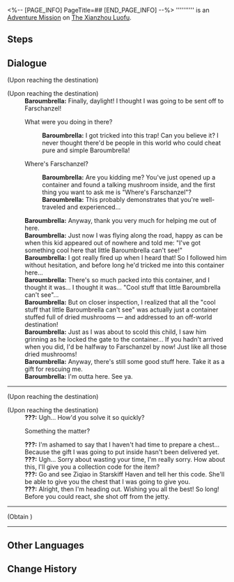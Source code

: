 <%-- [PAGE_INFO]
PageTitle=##
[END_PAGE_INFO] --%>
{{Stub|Dialogue.}}
{{Mission Infobox
|id            = 4015103
|title         = 
|image         = <!--Mission .png-->
|type          = Adventure
|event_name    = 
|chapter       = 
|requirements  = Complete {{cx}}<!--Hidden Mission ID 4015101--> and wait for the next Daily [[Reset]]
|summary       = <!--official mission summary from Fate's Atlas-->
|characters    = Bandit A; Bandit B; Baroumbrella; Trailblazer
|startLocation = [[The Xianzhou Luofu]] - [[Cloudford]]
|world         = The Xianzhou Luofu
|area          = Cloudford
|prev          = 
|next          = 
|rewards       = 
}}
'''''''''' is an [[Adventure Mission]] on [[The Xianzhou Luofu]].

==Steps==


<!--
==Gameplay Notes==

--><!--
==Trial Character==

-->
==Dialogue==
{{Stub Dialogue}}
;(Upon reaching the destination)

;(Upon reaching the destination)
:'''Baroumbrella:''' Finally, daylight! I thought I was going to be sent off to Farschanzel!
:{{DIcon|Arrow}} What were you doing in there?
::'''Baroumbrella:''' I got tricked into this trap! Can you believe it? I never thought there'd be people in this world who could cheat pure and simple Baroumbrella!
:{{DIcon|Arrow}} Where's Farschanzel?
::'''Baroumbrella:''' Are you kidding me? You've just opened up a container and found a talking mushroom inside, and the first thing you want to ask me is "Where's Farschanzel"?
::'''Baroumbrella:''' This probably demonstrates that you're well-traveled and experienced...
:'''Baroumbrella:''' Anyway, thank you very much for helping me out of here.
:'''Baroumbrella:''' Just now I was flying along the road, happy as can be when this kid appeared out of nowhere and told me: "I've got something cool here that little Baroumbrella can't see!"
:'''Baroumbrella:''' I got really fired up when I heard that! So I followed him without hesitation, and before long he'd tricked me into this container here...
:'''Baroumbrella:''' There's so much packed into this container, and I thought it was... I thought it was... "Cool stuff that little Baroumbrella can't see"...
:'''Baroumbrella:''' But on closer inspection, I realized that all the "cool stuff that little Baroumbrella can't see" was actually just a container stuffed full of dried mushrooms &mdash; and addressed to an off-world destination!
:'''Baroumbrella:''' Just as I was about to scold this child, I saw him grinning as he locked the gate to the container... If you hadn't arrived when you did, I'd be halfway to Farschanzel by now! Just like all those dried mushrooms!
:'''Baroumbrella:''' Anyway, there's still some good stuff here. Take it as a gift for rescuing me.
:'''Baroumbrella:''' I'm outta here. See ya.
----
;(Upon reaching the destination)

;(Upon reaching the destination)
:'''???:''' Ugh... How'd you solve it so quickly?
:{{DIcon|Arrow}} Something the matter?
:'''???:''' I'm ashamed to say that I haven't had time to prepare a chest... Because the gift I was going to put inside hasn't been delivered yet.
:'''???:''' Ugh... Sorry about wasting your time, I'm really sorry. How about this, I'll give you a collection code for the item?
:'''???:''' Go and see Ziqiao in Starskiff Haven and tell her this code. She'll be able to give you the chest that I was going to give you.
:'''???:''' Alright, then I'm heading out. Wishing you all the best! So long!
:Before you could react, she shot off from the jetty.
----
;(Obtain {{Item|Access Code for the "Chest"|20|x=1}})
----
{{Dialogue End}}

==Other Languages==
{{Other Languages
|en   = 
|zhs  = 
|zht  = 
|ja   = 
|ko   = 
|es   = 
|fr   = 
|ru   = 
|th   = 
|vi   = 
|de   = 
|id   = 
|pt   = 
}}

==Change History==
{{Change History|1.0}}
